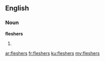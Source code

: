 ==English==

===Noun===
'''fleshers'''

# {{plural of|flesher}}

[[ar:fleshers]]
[[fr:fleshers]]
[[ku:fleshers]]
[[my:fleshers]]